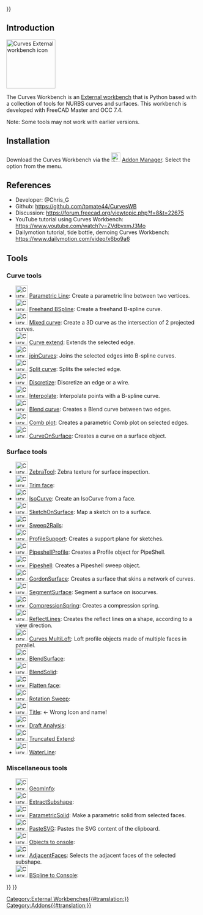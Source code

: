 <languages/>
{{UnfinishedDocu{{#translation:}}}}

<translate>

==Introduction== <!--T:2-->

</translate>
[[Image:Curves_workbench_icon.svg|thumb|128px|<translate><!--T:13--> Curves External workbench icon</translate>]]
{{TOCright}}
<translate>

<!--T:3-->
The Curves Workbench is an [[External_workbenches|External workbench]] that is Python based with a collection of tools for NURBS curves and surfaces. This workbench is developed with FreeCAD Master and OCC 7.4.

<!--T:14-->
Note: Some tools may not work with earlier versions.

==Installation== <!--T:4-->

<!--T:5-->
Download the Curves Workbench via the [[Image:Std_AddonMgr.svg|24px|link=Std_AddonMgr]] [[Std_AddonMgr|Addon Manager]]. Select the {{MenuCommand|Tools → Addon Manager}} option from the menu.

==References== <!--T:6-->

<!--T:7-->
* Developer: @Chris_G
* Github: https://github.com/tomate44/CurvesWB
* Discussion: https://forum.freecad.org/viewtopic.php?f=8&t=22675
* YouTube tutorial using Curves Workbench: https://www.youtube.com/watch?v=ZVdbvxmJ3Mo
* Dailymotion tutorial, tide bottle, demoing Curves Workbench: https://www.dailymotion.com/video/x6bo9a6

==Tools== <!--T:8-->

===Curve tools===

<!--T:12-->
* [[Image:Curves_Line.svg|32px]] [[Curves_Line|Parametric Line]]: Create a parametric line between two vertices.
* [[Image:Curves_EditableSpline.svg|32px]] [[Curves_EditableSpline|Freehand BSpline]]: Create a freehand B-spline curve.
* [[Image:Curves_MixedCurve.svg|32px]] [[Curves_MixedCurve|Mixed curve]]: Create a 3D curve as the intersection of 2 projected curves.
* [[Image:Curves_ExtendCurve.svg|32px]] [[Curves_ExtendCurve|Curve extend]]: Extends the selected edge.
* [[Image:Curves_JoinCurve.svg|32px]] [[Curves_JoinCurve|joinCurves]]: Joins the selected edges into B-spline curves.
* [[Image:Curves_SplitCurve.svg|32px]] [[Curves_SplitCurve|Split curve]]: Splits the selected edge.
* [[Image:Curves_Discretize.svg|32px]] [[Curves_Discretize|Discretize]]: Discretize an edge or a wire.
* [[Image:Curves_Interpolate.svg|32px]] [[Curves_Interpolate|Interpolate]]: Interpolate points with a B-spline curve.
* [[Image:Curves_ParametricBlendCurve.svg|32px]] [[Curves_ParametricBlendCurve|Blend curve]]: Creates a Blend curve between two edges.
* [[Image:Curves_ParametricComb.svg|32px]] [[Curves_ParametricComb|Comb plot]]: Creates a parametric Comb plot on selected edges.
* [[Image:Curves_CurveOnSurface.svg|32px]] [[Curves_CurveOnSurface|CurveOnSurface]]: Creates a curve on a surface object.

===Surface tools===

* [[Image:Curves_ZebraTool.svg|32px]] [[Curves_ZebraTool|ZebraTool]]: Zebra texture for surface inspection.
* [[Image:Curves_TrimFace.svg|32px]] [[Curves_TrimFace|Trim face]]: 
* [[Image:Curves_IsoCurve.svg|32px]] [[Curves_IsoCurve|IsoCurve]]: Create an IsoCurve from a face.
* [[Image:Curves_SketchOnSurface.svg|32px]] [[Curves_SketchOnSurface|SketchOnSurface]]: Map a sketch on to a surface.
* [[Image:Curves_Sweep2Rails.svg|32px]] [[Curves_Sweep2Rails|Sweep2Rails]]: 
* [[Image:Curves_ProfileSupport.svg|32px]] [[Curves_ProfileSupport|ProfileSupport]]: Creates a support plane for sketches.
* [[Image:Curves_PipeshellProfile.svg|32px]] [[Curves_PipeshellProfile|PipeshellProfile]]: Creates a Profile object for PipeShell.
* [[Image:Curves_Pipeshell.svg|32px]] [[Curves_Pipeshell|Pipeshell]]: Creates a Pipeshell sweep object.
* [[Image:Curves_GordonSurface.svg|32px]] [[Curves_GordonSurface|GordonSurface]]: Creates a surface that skins a network of curves.
* [[Image:Curves_SegmentSurface.svg|32px]] [[Curves_SegmentSurface|SegmentSurface]]: Segment a surface on isocurves.
* [[Image:Curves_CompressionSpring.svg|32px]] [[Curves_CompressionSpring|CompressionSpring]]: Creates a compression spring.
* [[Image:Curves_ReflectLines.svg|32px]] [[Curves_ReflectLines|ReflectLines]]: Creates the reflect lines on a shape, according to a view direction.
* [[Image:Curves_MultiLoft.svg|32px]] [[Curves_MultiLoft|Curves MultiLoft]]: Loft profile objects made of multiple faces in parallel.
* [[Image:Curves_BlendSurf2.svg|32px]] [[Curves_BlendSurf2|BlendSurface]]: 
* [[Image:Curves_BlendSolid.svg|32px]] [[Curves_BlendSolid|BlendSolid]]: 
* [[Image:Curves_FlattenFace.svg|32px]] [[Curves_FlattenFace|Flatten face]]: 
* [[Image:Curves_RotationSweep.svg|32px]] [[Curves_RotationSweep|Rotation Sweep]]: 
* [[Image:Curves_ZebraTool.svg|32px]] [[Curves_SurfaceAnalysis|Title]]: <- Wrong Icon and name!
* [[Image:Curves_DraftAnalysis.svg|32px]] [[Curves_DraftAnalysis|Draft Analysis]]: 
* [[Image:Curves_TruncateExtend.svg|32px]] [[Curves_TruncateExtend|Truncated Extend]]: 
* [[Image:Curves_WaterlineCurves.svg|32px]] [[Curves_WaterlineCurves|WaterLine]]:

===Miscellaneous tools===

* [[Image:Curves_GeomInfo.svg|32px]] [[Curves_GeomInfo|GeomInfo]]: 
* [[Image:Curves_ExtractSubshape.svg|32px]] [[Curves_ExtractSubshape|ExtractSubshape]]: 
* [[Image:Curves_ParametricSolid.svg|32px]] [[Curves_ParametricSolid|ParametricSolid]]: Make a parametric solid from selected faces.
* [[Image:Curves_PasteSVG.svg|32px]] [[Curves_PasteSVG|PasteSVG]]: Pastes the SVG content of the clipboard.
* [[Image:Curves_ToConsole.svg|32px]] [[Curves_ToConsole|Objects to onsole]]: 
* [[Image:Curves_AdjacentFaces.svg|32px]] [[Curves_AdjacentFaces|AdjacentFaces]]: Selects the adjacent faces of the selected subshape.
* [[Image:Curves_BSplineToConsole.svg|32px]] [[Curves_BSplineToConsole|BSpline to Console]]: 


</translate>
{{Curves Tools navi{{#translation:}}}}
{{Userdocnavi{{#translation:}}}}
[[Category:External Workbenches{{#translation:}}]]
[[Category:Addons{{#translation:}}]]
